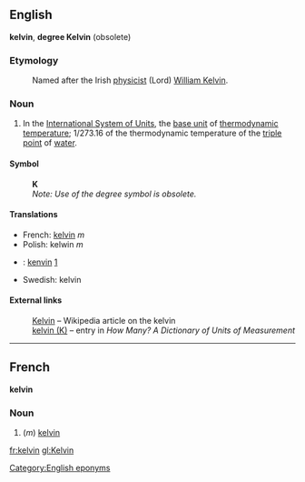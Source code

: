 ==English==
'''kelvin''', '''degree Kelvin''' (obsolete)

===Etymology===
:Named after the Irish [[physicist]] (Lord) [[w:William Kelvin|William Kelvin]].

===Noun===
#In the [[International System of Units]], the [[base unit]] of [[thermodynamic temperature]]; 1/273.16 of the thermodynamic temperature of the [[triple point]] of [[water]].
[[Category:English eponyms]]
====Symbol====
:'''K'''
:''Note: Use of the degree symbol is obsolete.''

====Translations====
*French: [[Kelvin#French|kelvin]] ''m''
*Polish: kelwin ''m''
*{{vi}}: [[kenvin]] [http://gkws0.informatik.uni-leipzig.de:8080/td?word=kelvin&db=ev&db=ve&fmt=u]
*Swedish: kelvin

====External links====
:[[w:kelvin|Kelvin]]&nbsp;&ndash; Wikipedia article on the kelvin
:[http://www.unc.edu/~rowlett/units/dictK.html#kelvin kelvin (K)]&nbsp;&ndash; entry in <cite>How Many? A Dictionary of Units of Measurement</cite>

----

==French==
'''kelvin'''

===Noun===
#(''m'') [[Kelvin#English|kelvin]]

[[fr:kelvin]]
[[gl:Kelvin]]